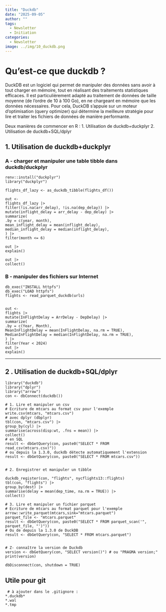 ```yaml
---
title: "Duckdb"
date: "2025-09-05"
author: ""
tags:
  - Newsletter
  - Initiation
categories:
  - Newsletter
image: ../img/10_duckdb.png
---
```


# Qu'est-ce que duckdb ?
DuckDB est un logiciel qui permet de manipuler des données sans avoir à tout charger en mémoire, tout en réalisant des traitements statistiques efficaces.
Il est particulièrement adapté au traitement de données de taille moyenne (de l’ordre de 10 à 100 Go), en ne chargeant en mémoire que les données nécessaires.
Pour cela, DuckDB s’appuie sur un moteur d’optimisation (query optimizer) qui détermine la meilleure stratégie pour lire et traiter les fichiers de données de manière performante.


Deux manières de commencer en R :
1. Utilisation de duckdb+duckplyr
2. Utilisation de duckdb+SQL/dplyr


## 1. Utilisation de duckdb+duckplyr
### A - charger et manipuler une table tibble dans duckdb/duckplyr

```
renv::install("duckplyr")
library("duckplyr")

flights_df_lazy <- as_duckdb_tibble(flights_df())

out <-
flights_df_lazy |>
filter(!is.na(arr_delay), !is.na(dep_delay)) |>
mutate(inflight_delay = arr_delay - dep_delay) |>
summarize(
.by = c(year, month),
mean_inflight_delay = mean(inflight_delay),
median_inflight_delay = median(inflight_delay),
) |>
filter(month <= 6)

out |>
explain()

out |>
collect()
```


### B - manipuler des fichiers sur Internet

```
db_exec("INSTALL httpfs")
db_exec("LOAD httpfs")
flights <- read_parquet_duckdb(urls)


out <-
flights |>
mutate(InFlightDelay = ArrDelay - DepDelay) |>
summarize(
.by = c(Year, Month),
MeanInFlightDelay = mean(InFlightDelay, na.rm = TRUE),
MedianInFlightDelay = median(InFlightDelay, na.rm = TRUE),
) |>
filter(Year < 2024)
out |>
explain()
```

-----

## 2 . Utilisation de duckdb+SQL/dplyr


```
library("duckdb")
library("dplyr")
library("arrow")
con <- dbConnect(duckdb())

# 1. Lire et manipuler un csv
# Ecriture de mtcars au format csv pour l'exemple
write.csv(mtcars, "mtcars.csv")
# avec dplyr (dbplyr)
tbl(con, "mtcars.csv") |>
group_by(cyl) |>
summarise(across(disp:wt, .fns = mean)) |>
collect()
# en SQL
result <- dbGetQuery(con, paste0("SELECT * FROM read_csv(mtcars.csv)"))
# ou depuis la 1.3.0, duckdb détecte automatiquement l'extension
result <- dbGetQuery(con, paste0("SELECT * FROM mtcars.csv"))


# 2. Enregistrer et manipuler un tibble

duckdb_register(con, "flights", nycflights13::flights)
tbl(con, "flights") |>
group_by(dest) |>
summarise(delay = mean(dep_time, na.rm = TRUE)) |>
collect()

# 3. Lire et manipuler un fichier parquet
# Ecriture de mtcars au format parquet pour l'exemple
arrow::write_parquet(mtcars,sink="mtcars.parquet")
parquet_file <- "mtcars.parquet"
result <- dbGetQuery(con, paste0("SELECT * FROM parquet_scan('", parquet_file, "')"))
# Ou de depuis la 1.3.0 de DuckDB
result <- dbGetQuery(con, "SELECT * FROM mtcars.parquet")


# Z- connaître la version de Duckdb
version <- dbGetQuery(con, "SELECT version()") # ou "PRAGMA version;"
print(version)

dbDisconnect(con, shutdown = TRUE)

```


## Utile pour git 


```
 # à ajouter dans le .gitignore : 
*.duckdb*
*.wal
*.tmp

```